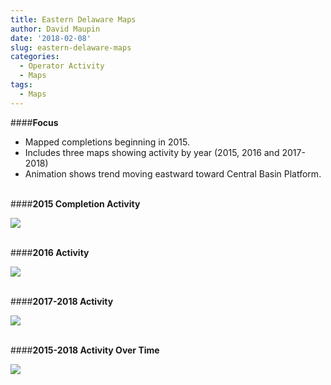 ```yaml
---
title: Eastern Delaware Maps
author: David Maupin
date: '2018-02-08'
slug: eastern-delaware-maps
categories:
  - Operator Activity
  - Maps
tags:
  - Maps
---
```


####**Focus**

* Mapped completions beginning in 2015.
* Includes three maps showing activity by year (2015, 2016 and 2017-2018)
* Animation shows trend moving eastward toward Central Basin Platform.
<br>
<br>


####**2015 Completion Activity**

<img style="margin:0px auto;display:block" src="/img/eastern_db/2015.png"/>
<br>

####**2016 Activity**

<img style="margin:0px auto;display:block" src="/img/eastern_db/2016.png"/>
<br>

####**2017-2018 Activity**

<img style="margin:0px auto;display:block" src="/img/eastern_db/2017-2018.png"/>
<br>

####**2015-2018 Activity Over Time**

<img style="margin:0px auto;display:block" src="/img/eastern_db/eastern_db.gif"/>
